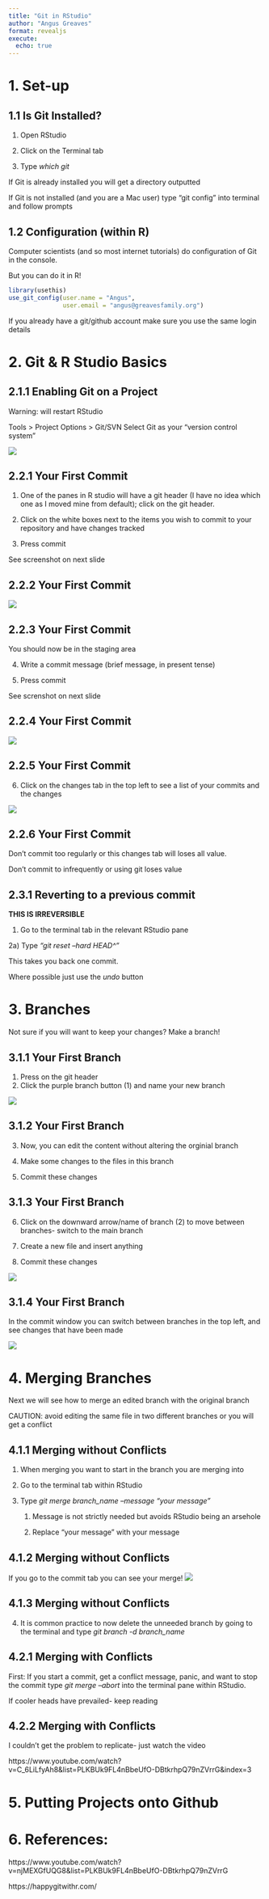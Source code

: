 ```yaml
---
title: "Git in RStudio"
author: "Angus Greaves"
format: revealjs
execute: 
  echo: true
---
```


# 1. Set-up

## 1.1 Is Git Installed?

1)  Open RStudio

2)  Click on the Terminal tab

3)  Type *which git*

If Git is already installed you will get a directory outputted

If Git is not installed (and you are a Mac user) type "git config" into terminal and follow prompts

## 1.2 Configuration (within R)

Computer scientists (and so most internet tutorials) do configuration of Git in the console.

But you can do it in R!

```r
library(usethis)
use_git_config(user.name = "Angus",
               user.email = "angus@greavesfamily.org")
```

If you already have a git/github account make sure you use the same login details

# 2. Git & R Studio Basics

## 2.1.1 Enabling Git on a Project

Warning: will restart RStudio

Tools \> Project Options \> Git/SVN Select Git as your "version control system"

![](1_screenshot_git.png)

## 2.2.1 Your First Commit

1)  One of the panes in R studio will have a git header (I have no idea which one as I moved mine from default); click on the git header.

2)  Click on the white boxes next to the items you wish to commit to your repository and have changes tracked

3)  Press commit 

See screenshot on next slide

## 2.2.2 Your First Commit
![](2_screenshot_git.png)

## 2.2.3 Your First Commit

You should now be in the staging area

4)  Write a commit message (brief message, in present tense)

5)  Press commit

See screnshot on next slide

## 2.2.4 Your First Commit
![](3_screenshot_commit)

## 2.2.5 Your First Commit

6)  Click on the changes tab in the top left to see a list of your commits and the changes

![](4_screenshot_changes)

## 2.2.6 Your First Commit

Don't commit too regularly or this changes tab will loses all value.

Don't commit to infrequently or using git loses value

## 2.3.1 Reverting to a previous commit

**THIS IS IRREVERSIBLE**

1)  Go to the terminal tab in the relevant RStudio pane

2a) Type *"git reset --hard HEAD\^"*

This takes you back one commit.

Where possible just use the *undo* button

# 3. Branches

Not sure if you will want to keep your changes? Make a branch!

## 3.1.1 Your First Branch

1)  Press on the git header
2)  Click the purple branch button (1) and name your new branch

![](5_screenshot_branch)

## 3.1.2 Your First Branch

3)  Now, you can edit the content without altering the orginial branch

4)  Make some changes to the files in this branch

5)  Commit these changes

## 3.1.3 Your First Branch

6)  Click on the downward arrow/name of branch (2) to move between branches- switch to the main branch

7)  Create a new file and insert anything

8)  Commit these changes

![](5_screenshot_branch)

## 3.1.4 Your First Branch

In the commit window you can switch between branches in the top left, and see changes that have been made

![](6_screenshot_branchcommit)

# 4. Merging Branches

Next we will see how to merge an edited branch with the original branch

CAUTION: avoid editing the same file in two different branches or you will get a conflict

## 4.1.1 Merging without Conflicts

1)  When merging you want to start in the branch you are merging into

2)  Go to the terminal tab within RStudio

3)  Type *git merge branch_name --message "your message"*

    1)  Message is not strictly needed but avoids RStudio being an arsehole

    2)  Replace "your message" with your message

## 4.1.2 Merging without Conflicts 
If you go to the commit tab you can see your merge!
![](7_screenshot_merge)


## 4.1.3 Merging without Conflicts
4) It is common practice to now delete the unneeded branch by going to the terminal and type *git branch -d branch_name*

## 4.2.1 Merging with Conflicts

First: If you start a commit, get a conflict message, panic, and want to stop the commit type *git merge --abort* into the terminal pane within RStudio.

If cooler heads have prevailed- keep reading

## 4.2.2 Merging with Conflicts
I couldn't get the problem to replicate- just watch the video

https://www.youtube.com/watch?v=C_6LiLfyAh8&list=PLKBUk9FL4nBbeUfO-DBtkrhpQ79nZVrrG&index=3

# 5. Putting Projects onto Github

# 6. References:

https://www.youtube.com/watch?v=njMEXGfUQG8&list=PLKBUk9FL4nBbeUfO-DBtkrhpQ79nZVrrG

https://happygitwithr.com/